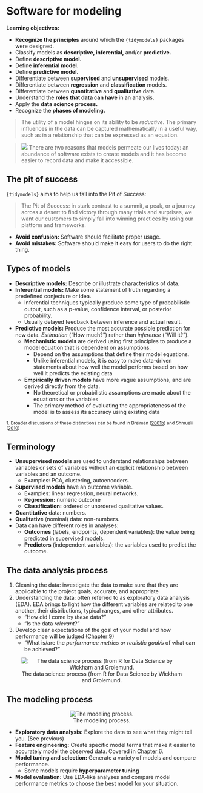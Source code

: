 # Software for modeling

**Learning objectives:**

- **Recognize the principles** around which the `{tidymodels}` packages were designed.
- Classify models as **descriptive, inferential,** and/or **predictive.**
- Define **descriptive model.**
- Define **inferential model.**
- Define **predictive model.**
- Differentiate between **supervised** and **unsupervised** models.
- Differentiate between **regression** and **classification** models.
- Differentiate between **quantitative** and **qualitative** data.
- Understand the **roles that data can have** in an analysis.
- Apply the **data science process.**
- Recognize the **phases of modeling.**

>The utility of a model hinges on its ability to be *reductive*. The primary influences in the data can be captured mathematically in a useful way, such as in a relationship that can be expressed as an equation.

<blockquote> <img src="https://www.tmwr.org/images/robot.png" class="robot"> There are two reasons that models permeate our lives today: an abundance of software exists to create models and it has become easier to record data and make it accessible. </blockquote>

## The pit of success

`{tidymodels}` aims to help us fall into the Pit of Success:

> The Pit of Success: in stark contrast to a summit, a peak, or a journey across a desert to find victory through many trials and surprises, we want our customers to simply fall into winning practices by using our platform and frameworks.

- **Avoid confusion:** Software should facilitate proper usage.
- **Avoid mistakes:** Software should make it easy for users to do the right thing.

## Types of models

- **Descriptive models:** Describe or illustrate characteristics of data.
- **Inferential models:** Make some statement of truth regarding a predefined conjecture or idea.
  - Inferential techniques typically produce some type of probabilistic output, such as a p-value, confidence interval, or posterior probability.
  - Usually delayed feedback between inference and actual result.
- **Predictive models:** Produce the most accurate possible prediction for new data. *Estimation* ("How much?") rather than *inference* ("Will it?").
  - **Mechanistic models** are derived using first principles to produce a model equation that is dependent on assumptions.
    - Depend on the assumptions that define their model equations.
    - Unlike inferential models, it is easy to make data-driven statements about how well the model performs based on how well it predicts the existing data
  - **Empirically driven models** have more vague assumptions, and are derived directly from the data.
    - No theoretical or probabilistic assumptions are made about the equations or the variables
    - The primary method of evaluating the appropriateness of the model is to assess its accuracy using existing data

<sub>1. Broader discussions of these distinctions can be found in Breiman ([2001b](https://www.tmwr.org/software-modeling.html#ref-breiman2001)) and Shmueli ([2010](https://www.tmwr.org/software-modeling.html#ref-shmueli2010))</sub>

## Terminology

- **Unsupervised models** are used to understand relationships between variables or sets of variables without an explicit relationship between variables and an outcome.
  - Examples: PCA, clustering, autoencoders.
- **Supervised models** have an outcome variable.
  - Examples: linear regression, neural networks.
  - **Regression:** numeric outcome
  - **Classification:** ordered or unordered qualitative values.
- **Quantitative** data: numbers.
- **Qualitative** (nominal) data: non-numbers.
- Data can have different roles in analyses:
  - **Outcomes** (labels, endpoints, dependent variables): the value being predicted in supervised models.
  - **Predictors** (independent variables): the variables used to predict the outcome.

## The data analysis process

1. Cleaning the data: investigate the data to make sure that they are applicable to the project goals, accurate, and appropriate
2. Understanding the data: often referred to as exploratory data analysis (EDA). EDA brings to light how the different variables are related to one another, their distributions, typical ranges, and other attributes. 
    - “How did I come by *these* data?”
    - "Is the data *relevant*?"
3. Develop clear expectations of the goal of your model and how performance will be judged ([Chapter 9](https://www.tmwr.org/performance.html))
    - "What is/are the *performance metrics or realistic goal/s* of what can be achieved?"



<div style="text-align:center;">
![The data science process (from R for Data Science by Wickham and Grolemund.](https://www.tmwr.org/premade/data-science-model.svg)
</div>



## The modeling process

<div style="text-align:center;">
![The modeling process.](https://www.tmwr.org/premade/modeling-process.svg)
</div>

- **Exploratory data analysis:** Explore the data to see what they might tell you. (See previous)
- **Feature engineering:** Create specific model terms that make it easier to accurately model the observed data. Covered in [Chapter 6](https://www.tmwr.org/recipes.html#recipes).
- **Model tuning and selection:** Generate a variety of models and compare performance.
  - Some models require **hyperparameter tuning**
- **Model evaluation:** Use EDA-like analyses and compare model performance metrics to choose the best model for your situation.

